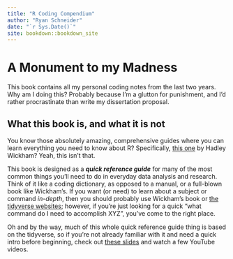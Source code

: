 ```yaml
--- 
title: "R Coding Compendium"
author: "Ryan Schneider"
date: "`r Sys.Date()`"
site: bookdown::bookdown_site
---
```


# A Monument to my Madness

This book contains all my personal coding notes from the last two years. Why am I doing this? Probably because I'm a glutton for punishment, and I'd rather procrastinate than write my dissertation proposal.

## What this book is, and what it is not

You know those absolutely amazing, comprehensive guides where you can learn everything you need to know about R? Specifically, [this one](https://r4ds.had.co.nz/) by Hadley Wickham? Yeah, this isn't that.

This book is designed as a ***quick reference guide*** for many of the most common things you'll need to do in everyday data analysis and research. Think of it like a coding dictionary, as opposed to a manual, or a full-blown book like Wickham's. If you want (or need) to learn about a subject or command *in-depth*, then you should probably use Wickham's book or [the tidyverse websites](https://www.tidyverse.org/packages/); however, if you're just looking for a quick "what command do I need to accomplish XYZ", you've come to the right place.

Oh and by the way, much of this whole quick reference guide thing is based on the tidyverse, so if you're not already familiar with it and need a quick intro before beginning, check out [these slides](https://oliviergimenez.github.io/intro_tidyverse/#1) and watch a few YouTube videos.